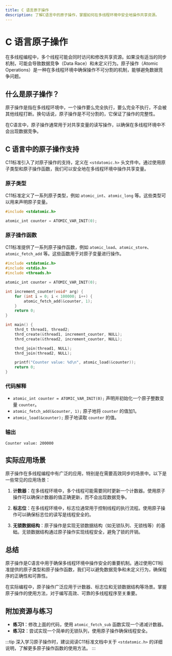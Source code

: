```yaml
---
title: C 语言原子操作
description: 了解C语言中的原子操作，掌握如何在多线程环境中安全地操作共享资源。
---
```


# C 语言原子操作

在多线程编程中，多个线程可能会同时访问和修改共享资源。如果没有适当的同步机制，可能会导致数据竞争（Data Race）和未定义行为。原子操作（Atomic Operations）是一种在多线程环境中确保操作不可分割的机制，能够避免数据竞争问题。

## 什么是原子操作？

原子操作是指在多线程环境中，一个操作要么完全执行，要么完全不执行，不会被其他线程打断。换句话说，原子操作是不可分割的，它保证了操作的完整性。

在C语言中，原子操作通常用于对共享变量的读写操作，以确保在多线程环境中不会出现数据竞争。

## C 语言中的原子操作支持

C11标准引入了对原子操作的支持，定义在 `<stdatomic.h>` 头文件中。通过使用原子类型和原子操作函数，我们可以安全地在多线程环境中操作共享变量。

### 原子类型

C11标准定义了一系列原子类型，例如 `atomic_int`、`atomic_long` 等。这些类型可以用来声明原子变量。

```c
#include <stdatomic.h>

atomic_int counter = ATOMIC_VAR_INIT(0);
```

### 原子操作函数

C11标准提供了一系列原子操作函数，例如 `atomic_load`、`atomic_store`、`atomic_fetch_add` 等。这些函数用于对原子变量进行操作。

```c
#include <stdatomic.h>
#include <stdio.h>
#include <threads.h>

atomic_int counter = ATOMIC_VAR_INIT(0);

int increment_counter(void* arg) {
    for (int i = 0; i < 100000; i++) {
        atomic_fetch_add(&counter, 1);
    }
    return 0;
}

int main() {
    thrd_t thread1, thread2;
    thrd_create(&thread1, increment_counter, NULL);
    thrd_create(&thread2, increment_counter, NULL);

    thrd_join(thread1, NULL);
    thrd_join(thread2, NULL);

    printf("Counter value: %d\n", atomic_load(&counter));
    return 0;
}
```

### 代码解释

- `atomic_int counter = ATOMIC_VAR_INIT(0);` 声明并初始化一个原子整数变量 `counter`。
- `atomic_fetch_add(&counter, 1);` 原子地将 `counter` 的值加1。
- `atomic_load(&counter);` 原子地读取 `counter` 的值。

### 输出

```plaintext
Counter value: 200000
```

## 实际应用场景

原子操作在多线程编程中有广泛的应用，特别是在需要高效同步的场景中。以下是一些常见的应用场景：

1. **计数器**：在多线程环境中，多个线程可能需要同时更新一个计数器。使用原子操作可以确保计数器的值正确更新，而不会出现数据竞争。

2. **标志位**：在多线程环境中，标志位通常用于控制线程的执行流程。使用原子操作可以确保标志位的读写是线程安全的。

3. **无锁数据结构**：原子操作是实现无锁数据结构（如无锁队列、无锁栈等）的基础。无锁数据结构通过原子操作实现线程安全，避免了锁的开销。

## 总结

原子操作是C语言中用于确保多线程环境中操作安全的重要机制。通过使用C11标准提供的原子类型和原子操作函数，我们可以避免数据竞争和未定义行为，确保程序的正确性和可靠性。

在实际编程中，原子操作广泛应用于计数器、标志位和无锁数据结构等场景。掌握原子操作的使用方法，对于编写高效、可靠的多线程程序至关重要。

## 附加资源与练习

- **练习1**：修改上面的代码，使用 `atomic_fetch_sub` 函数实现一个递减计数器。
- **练习2**：尝试实现一个简单的无锁队列，使用原子操作确保线程安全。

:::tip
深入学习原子操作时，建议阅读C11标准文档中关于 `<stdatomic.h>` 的详细说明，了解更多原子操作函数的使用方法。
:::